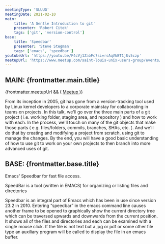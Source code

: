 ```yaml
---
meetingType: 'SLUUG'
meetingDate: 2021-02-10
main:
    title: 'A Gentle Introduction to git'
    presenter: 'Robert Citek'
    tags: ['git', 'version-control']
base:
    title: 'Speedbar'
    presenter: 'Steve Stegman'
    tags: ['emacs', 'speedbar']
youtubeUrl: 'https://youtu.be/F4cVj1ZabFc?si=rsAqVkET1jUv5czp'
meetupUrl: 'https://www.meetup.com/saint-louis-unix-users-group/events/275750179/'
---
```



## **MAIN:** {frontmatter.main.title}

<MeetingPresenter presenterName={frontmatter.main.presenter} />
{frontmatter.meetupUrl && (
    <a href={frontmatter.meetupUrl}>
        <Icon name="mdi:meetup" class="inline" />
        Meetup
    </a>
)}

From its inception in 2005, git has gone from a version-tracking tool used by Linux kernel developers to a corporate mainstay for collaborating in teams on projects. In this talk, we'll go over the three main parts of a git project ( i.e. working folder, staging area, and repository ) and how to work with each. In the process, we'll touch on many of the git objects that make those parts ( e.g. files/folders, commits, branches, SHAs, etc. ). And we'll do that by creating and modifying a project from scratch, using git to manage the changes. By the end, you will have a good basic understanding of how to use git to work on your own projects to then branch into more advanced uses of git.

<Tags tags={frontmatter.main.tags} />

## **BASE:** {frontmatter.base.title}

<MeetingPresenter presenterName={frontmatter.base.presenter} />

Emacs' Speedbar for fast file access.

SpeedBar is a tool (written in EMACS) for organizing or listing files and directories

Speedbar is an integral part of Emacs which has been in use since version 23.2 in 2010. Entering “speedbar” in the emacs command line causes another frame to be opened to graphically show the current directory tree which can be traversed upwards and downwards from the current position. It shows all of the files and directories and each can be examined with a single mouse click. If the file is not text but a jpg or pdf or some other file type an auxiliary program will be called to display the file in an emacs buffer.

<Tags tags={frontmatter.base.tags} />
